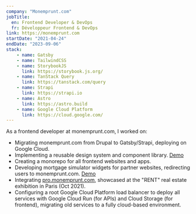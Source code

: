 ```yaml
---
company: "Monemprunt.com"
jobTitle: 
  en: Frontend Developer & DevOps
  fr: Développeur Frontend & DevOps
link: https://monemprunt.com
startDate: "2021-04-24"
endDate: "2023-09-06"
stack: 
    - name: Gatsby
    - name: TailwindCSS
    - name: StorybookJS
      link: https://storybook.js.org/
    - name: TanStack Query
      link: https://tanstack.com/query
    - name: Strapi
      link: https://strapi.io
    - name: Astro
      link: https://astro.build
    - name: Google Cloud Platform
      link: https://cloud.google.com/
---
```


As a frontend developer at monemprunt.com, I worked on:

- Migrating monemprunt.com from Drupal to Gatsby/Strapi, deploying on Google Cloud.
- Implementing a reusable design system and component library. [Demo](https://mec-design-system.netlify.app/)
- Creating a monorepo for all frontend websites and apps.
- Developing mortgage simulator widgets for partner websites, redirecting users to
monemprunt.com. [Demo](https://www.monemprunt.com/simulation-emprunt-immobilier/calcul-mensualites-credit-immobilier/)
- Integrating [pro.monemprunt.com](https://pro.monemprunt.com), showcased at the "RENT" real estate exhibition in Paris (Oct 2021).
- Configuring a root Google Cloud Platform load balancer to deploy all services with Google Cloud Run (for APIs) and Cloud Storage (for frontend), migrating old services to a fully cloud-based environment.